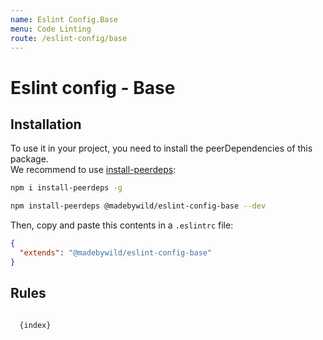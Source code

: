 ```yaml
---
name: Eslint Config.Base
menu: Code Linting
route: /eslint-config/base
---
```



# Eslint config - Base

## Installation

To use it in your project, you need to install the peerDependencies of this package.  
We recommend to use [install-peerdeps](https://www.npmjs.com/package/install-peerdeps):

```bash
npm i install-peerdeps -g
```

```bash
npm install-peerdeps @madebywild/eslint-config-base --dev
```

Then, copy and paste this contents in a `.eslintrc` file:

```json
{
  "extends": "@madebywild/eslint-config-base"
}
```

## Rules

<Code className="javascript">
  {index}
</Code>